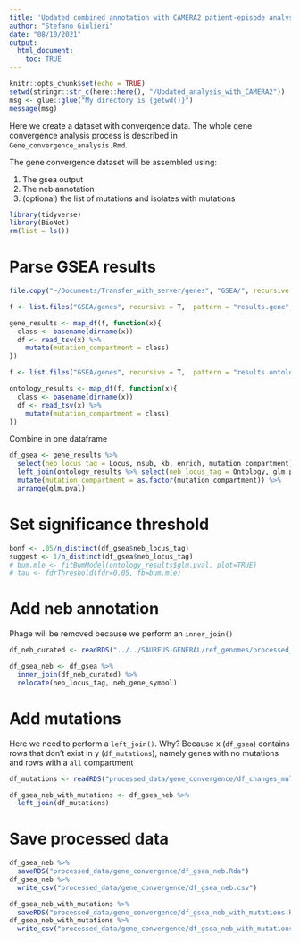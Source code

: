 ```yaml
---
title: 'Updated combined annotation with CAMERA2 patient-episode analysis'
author: "Stefano Giulieri"
date: "08/10/2021"
output: 
  html_document:
    toc: TRUE
---
```


```r
knitr::opts_chunk$set(echo = TRUE)
setwd(stringr::str_c(here::here(), "/Updated_analysis_with_CAMERA2"))
msg <- glue::glue("My directory is {getwd()}")
message(msg)
```


Here we create a dataset with convergence data. The whole gene convergence analysis process is described in `Gene_convergence_analysis.Rmd`.

The gene convergence dataset will be assembled using:

1. The gsea output
2. The neb annotation
3. (optional) the list of mutations and isolates with mutations


```r
library(tidyverse)
library(BioNet)
rm(list = ls())
```

# Parse GSEA results

```r
file.copy("~/Documents/Transfer_with_server/genes", "GSEA/", recursive = T, overwrite = F)

f <- list.files("GSEA/genes", recursive = T,  pattern = "results.gene", full.names = T)

gene_results <- map_df(f, function(x){
  class <- basename(dirname(x))
  df <- read_tsv(x) %>%
    mutate(mutation_compartment = class)
})

f <- list.files("GSEA/genes", recursive = T,  pattern = "results.ontology", full.names = T)

ontology_results <- map_df(f, function(x){
  class <- basename(dirname(x))
  df <- read_tsv(x) %>%
    mutate(mutation_compartment = class)
})
```

Combine in one dataframe

```r
df_gsea <- gene_results %>%
  select(neb_locus_tag = Locus, nsub, kb, enrich, mutation_compartment) %>%
  left_join(ontology_results %>% select(neb_locus_tag = Ontology, glm.pval, mutation_compartment)) %>%
  mutate(mutation_compartment = as.factor(mutation_compartment)) %>%
  arrange(glm.pval) 
```

# Set significance threshold

```r
bonf <- .05/n_distinct(df_gsea$neb_locus_tag)
suggest <- 1/n_distinct(df_gsea$neb_locus_tag)
# bum.mle <- fitBumModel(ontology_results$glm.pval, plot=TRUE)
# tau <- fdrThreshold(fdr=0.05, fb=bum.mle)
```

# Add neb annotation

Phage will be removed because we perform an `inner_join()`

```r
df_neb_curated <- readRDS("../../SAUREUS-GENERAL/ref_genomes/processed_data/FPR3757/df_neb_curated.Rda")

df_gsea_neb <- df_gsea %>%
  inner_join(df_neb_curated) %>%
  relocate(neb_locus_tag, neb_gene_symbol) 
```

# Add mutations

Here we need to perform a `left_join()`. Why? Because x (`df_gsea`) contains rows that don't exist in y (`df_mutations`), namely genes with no mutations and rows with a `all` compartment

```r
df_mutations <- readRDS("processed_data/gene_convergence/df_changes_multi_annot_for_gene_converg.Rda")

df_gsea_neb_with_mutations <- df_gsea_neb %>%
  left_join(df_mutations)
```

# Save processed data

```r
df_gsea_neb %>%
  saveRDS("processed_data/gene_convergence/df_gsea_neb.Rda")
df_gsea_neb %>%
  write_csv("processed_data/gene_convergence/df_gsea_neb.csv")

df_gsea_neb_with_mutations %>%
  saveRDS("processed_data/gene_convergence/df_gsea_neb_with_mutations.Rda")
df_gsea_neb_with_mutations %>%
  write_csv("processed_data/gene_convergence/df_gsea_neb_with_mutations.csv")
```

